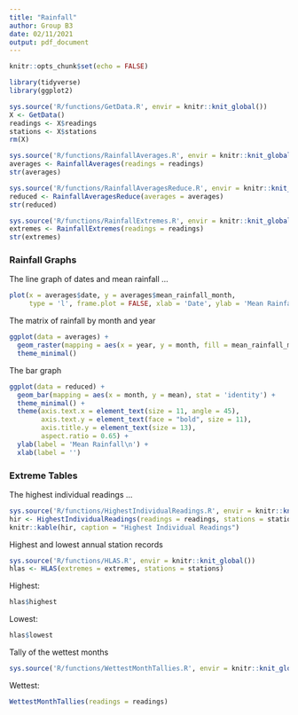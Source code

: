 ```yaml
---
title: "Rainfall"
author: Group B3
date: 02/11/2021
output: pdf_document
---
```



```r
knitr::opts_chunk$set(echo = FALSE)
```


```r
library(tidyverse)
library(ggplot2)
```


```r
sys.source('R/functions/GetData.R', envir = knitr::knit_global())
X <- GetData()
readings <- X$readings
stations <- X$stations
rm(X)
```


```r
sys.source('R/functions/RainfallAverages.R', envir = knitr::knit_global())
averages <- RainfallAverages(readings = readings)
str(averages)
```


```r
sys.source('R/functions/RainfallAveragesReduce.R', envir = knitr::knit_global())
reduced <- RainfallAveragesReduce(averages = averages)
str(reduced)
```


```r
sys.source('R/functions/RainfallExtremes.R', envir = knitr::knit_global())
extremes <- RainfallExtremes(readings = readings)
str(extremes)
```






### Rainfall Graphs

The line graph of dates and mean rainfall ...
```r
plot(x = averages$date, y = averages$mean_rainfall_month,
     type = 'l', frame.plot = FALSE, xlab = 'Date', ylab = 'Mean Rainfall per Month')
```

The matrix of rainfall by month and year

```r
ggplot(data = averages) +
  geom_raster(mapping = aes(x = year, y = month, fill = mean_rainfall_month )) +
  theme_minimal()
```

The bar graph
```r
ggplot(data = reduced) +
  geom_bar(mapping = aes(x = month, y = mean), stat = 'identity') +
  theme_minimal() +
  theme(axis.text.x = element_text(size = 11, angle = 45),
        axis.text.y = element_text(face = "bold", size = 11),
        axis.title.y = element_text(size = 13),
        aspect.ratio = 0.65) +
  ylab(label = 'Mean Rainfall\n') +
  xlab(label = '')
```


\pagebreak

### Extreme Tables


The highest individual readings ...
```r
sys.source('R/functions/HighestIndividualReadings.R', envir = knitr::knit_global())
hir <- HighestIndividualReadings(readings = readings, stations = stations)
knitr::kable(hir, caption = "Highest Individual Readings")
```



Highest and lowest annual station records
```r
sys.source('R/functions/HLAS.R', envir = knitr::knit_global())
hlas <- HLAS(extremes = extremes, stations = stations)
```

Highest:
```r
hlas$highest
```

Lowest:
```r
hlas$lowest
```



Tally of the wettest months

```r
sys.source('R/functions/WettestMonthTallies.R', envir = knitr::knit_global())

```


Wettest:
```r
WettestMonthTallies(readings = readings)
```


















